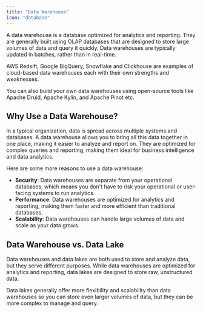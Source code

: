 ```yaml
---
title: "Data Warehouse"
icon: "database"
---
```


A data warehouse is a database optimized for analytics and reporting.
They are generally built using OLAP databases that are designed to store large volumes of data and query it quickly.
Data warehouses are typically updated in batches, rather than in real-time.

AWS Redsift, Google BigQuery, Snowflake and Clickhouse are examples of cloud-based data warehouses each with their own strengths and weaknesses.

You can also build your own data warehouses using open-source tools like Apache Druid, Apache Kylin, and Apache Pinot etc.

## Why Use a Data Warehouse?

In a typical organization, data is spread across multiple systems and databases.
A data warehouse allows you to bring all this data together in one place, making it easier to analyze and report on.
They are optimized for complex queries and reporting, making them ideal for business intelligence and data analytics.

Here are some more reasons to use a data warehouse:

- **Security**: Data warehouses are separate from your operational databases,
  which means you don't have to risk your operational or user-facing systems to run analytics.
- **Performance**: Data warehouses are optimized for analytics and reporting, making them faster and more efficient than traditional databases.
- **Scalability**: Data warehouses can handle large volumes of data and scale as your data grows.

## Data Warehouse vs. Data Lake

Data warehouses and data lakes are both used to store and analyze data, but they serve different purposes.
While data warehouses are optimized for analytics and reporting, data lakes are designed to store raw, unstructured data.

Data lakes generally offer more flexibility and scalability than data warehouses so you can store even larger
volumes of data, but they can be more complex to manage and query.
